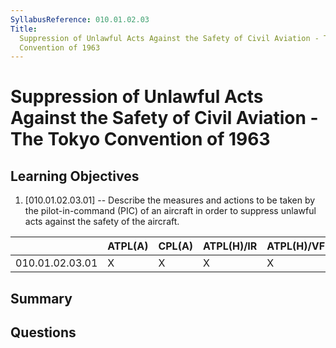 ```yaml
---
SyllabusReference: 010.01.02.03
Title:
  Suppression of Unlawful Acts Against the Safety of Civil Aviation - The Tokyo
  Convention of 1963
---
```


# Suppression of Unlawful Acts Against the Safety of Civil Aviation - The Tokyo Convention of 1963

## Learning Objectives

1. [010.01.02.03.01] -- Describe the measures and actions to be taken by the
   pilot-in-command (PIC) of an aircraft in order to suppress unlawful acts
   against the safety of the aircraft.

|                 | ATPL(A) | CPL(A) | ATPL(H)/IR | ATPL(H)/VFR | CPL(H) | IR  | CBIR(A) |
| --------------- | ------- | ------ | ---------- | ----------- | ------ | --- | ------- |
| 010.01.02.03.01 | X       | X      | X          | X           | X      |     |         |

## Summary

## Questions
